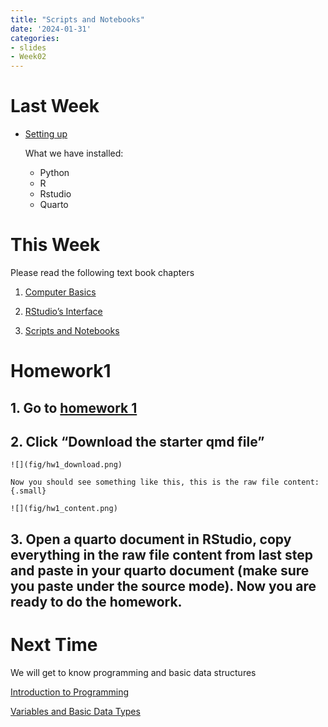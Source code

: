 ```yaml
---
title: "Scripts and Notebooks"
date: '2024-01-31'
categories:
- slides
- Week02
---
```


# Last Week

-   [Setting up](https://srvanderplas.github.io/stat-computing-r-python/part-tools/02-setting-up-computer.html)

    What we have installed:

    -   Python
    -   R
    -   Rstudio
    -   Quarto

# This Week

Please read the following text book chapters

1.  [Computer Basics](https://srvanderplas.github.io/stat-computing-r-python/part-tools/01-computer-basics.html)

2.  [RStudio's Interface](https://srvanderplas.github.io/stat-computing-r-python/part-tools/03-Rstudio-interface.html)

3.  [Scripts and Notebooks](https://srvanderplas.github.io/stat-computing-r-python/part-tools/04-scripts-notebooks.html)

# Homework1

## 1. Go to [homework 1](https://srvanderplas.github.io/unl-stat151/homework/01-scripts-notebooks.html)

## 2. Click "Download the starter qmd file"

    ![](fig/hw1_download.png)

    Now you should see something like this, this is the raw file content: {.small}

    ![](fig/hw1_content.png)

## 3. Open a quarto document in RStudio, copy everything in the raw file content from last step and paste in your quarto document (make sure you paste under the source mode). Now you are ready to do the homework.

# Next Time

We will get to know programming and basic data structures

[Introduction to Programming](https://srvanderplas.github.io/stat-computing-r-python/part-gen-prog/00-intro.html)

[Variables and Basic Data Types](https://srvanderplas.github.io/stat-computing-r-python/part-gen-prog/01-basic-var-types.html)
